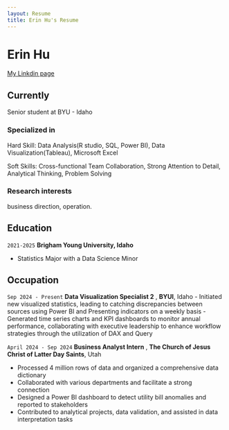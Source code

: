 ```yaml
---
layout: Resume
title: Erin Hu's Resume
---
```

# Erin Hu

<div id="webaddress">
| <a href="www.linkedin.com/in/erinhu0619">My Linkdin page</a>
</div>


## Currently

Senior student at BYU - Idaho

### Specialized in
Hard Skill: Data Analysis(R studio, SQL, Power BI), Data Visualization(Tableau), Microsoft Excel

Soft Skills: Cross-functional Team Collaboration, Strong Attention to Detail, Analytical Thinking, Problem Solving

### Research interests
business direction, operation.


## Education

`2021-2025`
__Brigham Young University, Idaho__

- Statistics Major with a Data Science Minor


## Occupation

`Sep 2024 - Present`
__Data Visualization Specialist 2__ , __BYUI__, Idaho
- Initiated new visualized statistics, leading to catching discrepancies between sources using Power BI and
Presenting indicators on a weekly basis
- Generated time series charts and KPI dashboards to monitor annual performance, collaborating with
executive leadership to enhance workflow strategies through the utilization of DAX and Query

`April 2024 - Sep 2024` __Business Analyst Intern__ , 
__The Church of Jesus Christ of Latter Day Saints__, Utah

- Processed 4 million rows of data and organized a comprehensive data dictionary
- Collaborated with various departments and facilitate a strong connection
- Designed a Power BI dashboard to detect utility bill anomalies and reported to stakeholders
- Contributed to analytical projects, data validation, and assisted in data interpretation tasks


